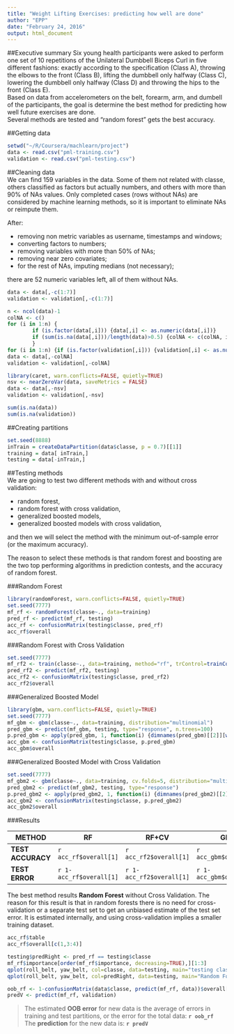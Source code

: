 ```yaml
---
title: "Weight Lifting Exercises: predicting how well are done"
author: "EPP"
date: "February 24, 2016"
output: html_document
---
```


##Executive summary
Six young health participants were asked to perform one set of 10 repetitions of the Unilateral Dumbbell Biceps Curl in five different fashions: exactly according to the specification (Class A), throwing the elbows to the front (Class B), lifting the dumbbell only halfway (Class C), lowering the dumbbell only halfway (Class D) and throwing the hips to the front (Class E).  
Based on data from accelerometers on the belt, forearm, arm, and dumbell of the participants, the goal is determine the best method for predicting how well future exercises are done.  
Several methods are tested and "random forest" gets the best accuracy.

##Getting data  
```r
setwd("~/R/Coursera/machlearn/project")
data <- read.csv("pml-training.csv")
validation <- read.csv("pml-testing.csv")
```

##Cleaning data  
We can find 159 variables in the data. Some of them not related with classe, others classified as factors but actually numbers, and others with more than 90% of NAs values. Only completed cases (rows without NAs) are considered by machine learning methods, so it is important to eliminate NAs or reimpute them.  

After:  

* removing non metric variables as username, timestamps and windows;
* converting factors to numbers;
* removing variables with more than 50% of NAs;
* removing near zero covariates;
* for the rest of NAs, imputing medians (not necessary);

there are 52 numeric variables left, all of them without NAs.  
```r
data <- data[,-c(1:7)]
validation <- validation[,-c(1:7)]

n <- ncol(data)-1
colNA <- c()
for (i in 1:n) {
        if (is.factor(data[,i])) {data[,i] <- as.numeric(data[,i])}
        if (sum(is.na(data[,i]))/length(data)>0.5) {colNA <- c(colNA, i)}
        }
for (i in 1:n) {if (is.factor(validation[,i])) {validation[,i] <- as.numeric(validation[,i])}}
data <- data[,-colNA]
validation <- validation[,-colNA]

library(caret, warn.conflicts=FALSE, quietly=TRUE)
nsv <- nearZeroVar(data, saveMetrics = FALSE)
data <- data[,-nsv]
validation <- validation[,-nsv]

sum(is.na(data))
sum(is.na(validation))
```

##Creating partitions  
```r
set.seed(8888)
inTrain = createDataPartition(data$classe, p = 0.7)[[1]]
training = data[ inTrain,]
testing = data[-inTrain,]
```

##Testing methods  
We are going to test two different methods with and without cross validation:  

* random forest,
* random forest with cross validation,
* generalized boosted models,
* generalized boosted models with cross validation,

and then we will select the method with the minimum out-of-sample error (or the maximum accuracy).  

The reason to select these methods is that random forest and boosting are the two top performing algorithms in prediction contests, and the accuracy of random forest.

###Random Forest
```r
library(randomForest, warn.conflicts=FALSE, quietly=TRUE)
set.seed(7777)
mf_rf <- randomForest(classe~., data=training)
pred_rf <- predict(mf_rf, testing)
acc_rf <- confusionMatrix(testing$classe, pred_rf)
acc_rf$overall
```

###Random Forest with Cross Validation
```r
set.seed(7777)
mf_rf2 <- train(classe~., data=training, method="rf", trControl=trainControl(method="cv", number=5))
pred_rf2 <- predict(mf_rf2, testing)
acc_rf2 <- confusionMatrix(testing$classe, pred_rf2)
acc_rf2$overall
```

###Generalized Boosted Model
```r
library(gbm, warn.conflicts=FALSE, quietly=TRUE)
set.seed(7777)
mf_gbm <- gbm(classe~., data=training, distribution="multinomial")
pred_gbm <- predict(mf_gbm, testing, type="response", n.trees=100)
p.pred_gbm <- apply(pred_gbm, 1, function(i) {dimnames(pred_gbm)[[2]][which.max(i)]})
acc_gbm <- confusionMatrix(testing$classe, p.pred_gbm)
acc_gbm$overall
```

###Generalized Boosted Model with Cross Validation
```r
set.seed(7777)
mf_gbm2 <- gbm(classe~., data=training, cv.folds=5, distribution="multinomial")
pred_gbm2 <- predict(mf_gbm2, testing, type="response")
p.pred_gbm2 <- apply(pred_gbm2, 1, function(i) {dimnames(pred_gbm2)[[2]][which.max(i)]})
acc_gbm2 <- confusionMatrix(testing$classe, p.pred_gbm2)
acc_gbm2$overall
```



###Results  
  
**METHOD** | RF | RF+CV | GBM | GBM+CV
----------- | ----------- | ----------- | ----------- | -----------
**TEST ACCURACY** | `r acc_rf$overall[1]` | `r acc_rf2$overall[1]` | `r acc_gbm$overall[1]` | `r acc_gbm2$overall[1]`
**TEST ERROR** | `r 1-acc_rf$overall[1]` | `r 1-acc_rf2$overall[1]` | `r 1-acc_gbm$overall[1]` | `r 1-acc_gbm2$overall[1]`

The best method results **Random Forest** without Cross Validation. The reason for this result is that in random forests there is no need for cross-validation or a separate test set to get an unbiased estimate of the test set error. It is estimated internally, and using cross-validation implies a smaller training dataset.

```r
acc_rf$table
acc_rf$overall[c(1,3:4)]

testing$predRight <- pred_rf == testing$classe
mf_rf$importance[order(mf_rf$importance, decreasing=TRUE),][1:3]
qplot(roll_belt, yaw_belt, col=classe, data=testing, main="testing classes")
qplot(roll_belt, yaw_belt, col=predRight, data=testing, main="Random Forest testing predictions")

oob_rf <- 1-confusionMatrix(data$classe, predict(mf_rf, data))$overall[1]
predV <- predict(mf_rf, validation)
```

>The estimated **OOB error** for new data is the average of errors in training and test partitions, or the error for the total data: **`r oob_rf`**  
>The **prediction** for the new data is: **`r predV`**  
  
  
